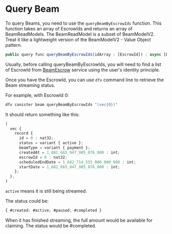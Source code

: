 # Query Beam

To query Beams, you need to use the `queryBeamByEscrowIds` function. This function takes an array of EscrowIds and returns an array of BeamReadModels. The BeamReadModel is a subset of BeamModelV2. Treat it like a lightweight version of the BeamModelV2 - Value Object pattern.

```js
public query func queryBeamByEscrowIds(idArray : [EscrowId]) : async [BeamReadModel]
```

Usually, before calling queryBeamByEscrowIds, you will need to find a list of EscrowId from [BeamEscrow](/docs/smartcontracts/beamescrow/querymybeams) service using the user's identity principle.

Once you have the EscrowId, you can use `dfx` command line to retrieve the Beam streaming status.

For example, with EscrowId 0:

```bash
dfx canister beam queryBeamByEscrowIds "(vec{0})"
```

It should return something like this:

```js
(
  vec {
    record {
      id = 0 : nat32;
      status = variant { active };
      beamType = variant { payment };
      createdAt = 1_682_665_947_905_076_000 : int;
      escrowId = 0 : nat32;
      scheduledEndDate = 1_682_714_555_000_000_000 : int;
      startDate = 1_682_665_947_905_076_000 : int;
    };
  },
)
```

`active` means it is still being streamed.

The status could be:

```js
{ #created; #active; #paused; #completed }
```

When it has finished streaming, the full amount would be available for claiming. The status would be #completed.
